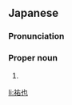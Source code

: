 ==Japanese==
{{ja-kanjitab|ゆう|や}}

===Pronunciation===
{{ja-pron|ゆうや}}

===Proper noun===
{{ja-pos|proper|ゆうや}}

# {{given name|male|lang=ja|sort=ゆうや}}

[[li:祐也]]
